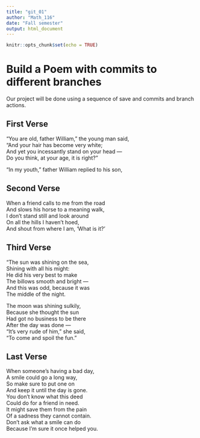 ```yaml
---
title: "git_01"
author: "Math_116"
date: "Fall semester"
output: html_document
---
```


```r
knitr::opts_chunk$set(echo = TRUE)
```
# Build a Poem with commits to different branches
Our project will be done using a sequence of save and commits and branch actions.
<!-- Do not modify or change any text in "!--" bracketed areas such as this --- these are instructions to
you, if you change any of this the git program will notice it and compromise your git merging strategy !-->

## First Verse 
<!--Put the first five lines of a poem by Lewis Carrol in this section!-->
  
 "You are old, father William," the young man said,  
    "And your hair has become very white;  
  And yet you incessantly stand on your head —  
    Do you think, at your age, it is right?"  
  
  "In my youth," father William replied to his son,  
  
## Second Verse
<!--Put the first five lines of a poem by Robert Frost here!-->
  
When a friend calls to me from the road  
And slows his horse to a meaning walk,  
I don’t stand still and look around  
On all the hills I haven’t hoed,  
And shout from where I am, ‘What is it?’  
  
## Third Verse
<!--Put the first two verses of The Walrus and the Carpenter here!-->
  
"The sun was shining on the sea,  
Shining with all his might:  
He did his very best to make  
The billows smooth and bright —  
And this was odd, because it was  
The middle of the night.  
  
The moon was shining sulkily,  
Because she thought the sun  
Had got no business to be there  
After the day was done —  
“It’s very rude of him,” she said,  
“To come and spoil the fun.”  
  
## Last Verse
<!--Put a short poem of your choice 8-20 lines,here!-->
  
When someone’s having a bad day,  
A smile could go a long way,  
So make sure to put one on  
And keep it until the day is gone.  
You don’t know what this deed  
Could do for a friend in need.  
It might save them from the pain  
Of a sadness they cannot contain.  
Don’t ask what a smile can do  
Because I’m sure it once helped you.  
  